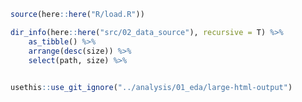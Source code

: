 ```r
source(here::here("R/load.R"))
```

```r
dir_info(here::here("src/02_data_source"), recursive = T) %>% 
    as_tibble() %>% 
    arrange(desc(size)) %>% 
    select(path, size) %>% 
    
```

```r
usethis::use_git_ignore("../analysis/01_eda/large-html-output")
```

